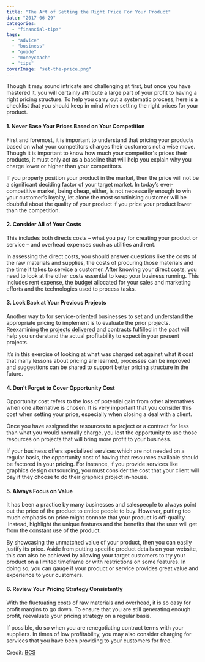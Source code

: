 ```yaml
---
title: "The Art of Setting the Right Price For Your Product"
date: "2017-06-29"
categories: 
  - "financial-tips"
tags: 
  - "advice"
  - "business"
  - "guide"
  - "moneycoach"
  - "tips"
coverImage: "set-the-price.png"
---
```


Though it may sound intricate and challenging at first, but once you have mastered it, you will certainly attribute a large part of your profit to having a right pricing structure. To help you carry out a systematic process, here is a checklist that you should keep in mind when setting the right prices for your product.

#### 1\. Never Base Your Prices Based on Your Competition

First and foremost, it is important to understand that pricing your products based on what your competitors charges their customers not a wise move. Though it is important to know how much your competitor's prices their products, it must only act as a baseline that will help you explain why you charge lower or higher than your competitors.

If you properly position your product in the market, then the price will not be a significant deciding factor of your target market. In today’s ever-competitive market, being cheap, either, is not necessarily enough to win your customer’s loyalty, let alone the most scrutinising customer will be doubtful about the quality of your product if you price your product lower than the competition.

#### 2\. Consider All of Your Costs

This includes both directs costs – what you pay for creating your product or service – and overhead expenses such as utilities and rent.

In assessing the direct costs, you should answer questions like the costs of the raw materials and supplies, the costs of procuring those materials and the time it takes to service a customer. After knowing your direct costs, you need to look at the other costs essential to keep your business running. This includes rent expense, the budget allocated for your sales and marketing efforts and the technologies used to process tasks.

#### 3\. Look Back at Your Previous Projects

Another way to for service-oriented businesses to set and understand the appropriate pricing to implement is to evaluate the prior projects. Reexamining [the projects delivered](https://imperiumapps.com/) and contracts fulfilled in the past will help you understand the actual profitability to expect in your present projects.

It’s in this exercise of looking at what was charged set against what it cost that many lessons about pricing are learned, processes can be improved and suggestions can be shared to support better pricing structure in the future.

#### 4\. Don’t Forget to Cover Opportunity Cost

Opportunity cost refers to the loss of potential gain from other alternatives when one alternative is chosen. It is very important that you consider this cost when setting your price, especially when closing a deal with a client.

Once you have assigned the resources to a project or a contract for less than what you would normally charge, you lost the opportunity to use those resources on projects that will bring more profit to your business.

If your business offers specialized services which are not needed on a regular basis, the opportunity cost of having that resources available should be factored in your pricing. For instance, if you provide services like graphics design outsourcing, you must consider the cost that your client will pay if they choose to do their graphics project in-house.

#### 5\. Always Focus on Value

It has been a practice by many businesses and salespeople to always point out the price of the product to entice people to buy. However, putting too much emphasis on price might connote that your product is off-quality.  Instead, highlight the unique features and the benefits that the user will get from the constant use of the product.

By showcasing the unmatched value of your product, then you can easily justify its price. Aside from putting specific product details on your website, this can also be achieved by allowing your target customers to try your product on a limited timeframe or with restrictions on some features. In doing so, you can gauge if your product or service provides great value and experience to your customers.

#### 6\. Review Your Pricing Strategy Consistently

With the fluctuating costs of raw materials and overhead, it is so easy for profit margins to go down. To ensure that you are still generating enough profit, reevaluate your pricing strategy on a regular basis.

If possible, do so when you are renegotiating contract terms with your suppliers. In times of low profitability, you may also consider charging for services that you have been providing to your customers for free.

Credit: [BCS](https://www.businesscoachessydney.com.au/single-post/2017/03/27/The-Art-of-Setting-the-Right-Price)

